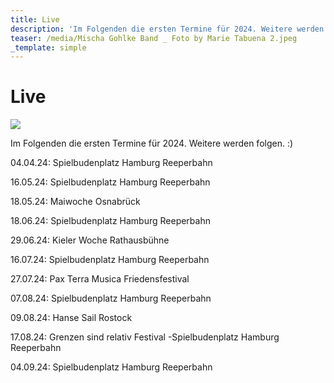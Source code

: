 ```yaml
---
title: Live
description: 'Im Folgenden die ersten Termine für 2024. Weitere werden folgen. :)'
teaser: /media/Mischa Gohlke Band _ Foto by Marie Tabuena 2.jpeg
_template: simple
---
```


# Live

![](</media/Mischa Gohlke Band _ Foto by Marie Tabuena 2.jpeg>)

Im Folgenden die ersten Termine für 2024. Weitere werden folgen. :)

04.04.24: Spielbudenplatz Hamburg Reeperbahn

16.05.24: Spielbudenplatz Hamburg Reeperbahn

18.05.24: Maiwoche Osnabrück

18.06.24: Spielbudenplatz Hamburg Reeperbahn

29.06.24: Kieler Woche Rathausbühne

16.07.24: Spielbudenplatz Hamburg Reeperbahn 

27.07.24: Pax Terra Musica Friedensfestival 

07.08.24: Spielbudenplatz Hamburg Reeperbahn

09.08.24: Hanse Sail Rostock 

17.08.24: Grenzen sind relativ Festival -Spielbudenplatz Hamburg Reeperbahn

04.09.24: Spielbudenplatz Hamburg Reeperbahn



